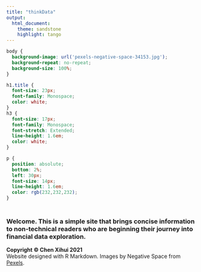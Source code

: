 ```yaml
---
title: "thinkData"
output:
  html_document:
    theme: sandstone
    highlight: tango
---
```

<!-- TO DO -->
<!--Make Github private after uploading  -->
<!-- Add Back to Home page in My Profile page -->

```css

body {
  background-image: url('pexels-negative-space-34153.jpg');
  background-repeat: no-repeat;
  background-size: 100%;
}

h1.title {
  font-size: 23px;
  font-family: Monospace;
  color: white;
}
h3 {
  font-size: 17px;
  font-family: Monospace;
  font-stretch: Extended;
  line-height: 1.6em;
  color: white;
}

p {
  position: absolute;
  bottom: 2%;
  left: 30px;
  font-size: 14px;
  line-height: 1.6em;
  color: rgb(232,232,232);
}

```

### <br> Welcome. This is a simple site that brings concise information to non-technical readers who are beginning their journey into financial data exploration.

**Copyright © Chen Xihui 2021**  
Website designed with R Markdown. Images by Negative Space from [Pexels](www.pexels.com).